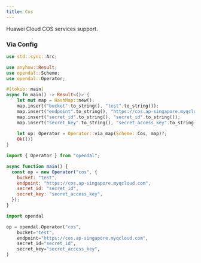 ```yaml
---
title: Cos
---
```


Huawei Cloud COS services support.


<Docs components={props.components} />

### Via Config


<Tabs>
  <TabItem value="rust" label="Rust" default>

```rust
use std::sync::Arc;

use anyhow::Result;
use opendal::Scheme;
use opendal::Operator;

#[tokio::main]
async fn main() -> Result<()> {
    let mut map = HashMap::new();
    map.insert("bucket".to_string(), "test".to_string());
    map.insert("endpoint".to_string(), "https://cos.ap-singapore.myqcloud.com".to_string());
    map.insert("secret_id".to_string(), "secret_id".to_string());
    map.insert("secret_key".to_string(), "secret_access_key".to_string());
    
    let op: Operator = Operator::via_map(Scheme::Cos, map)?;
    Ok(())
}
```

  </TabItem>
  <TabItem value="node.js" label="Node.js">

```javascript
import { Operator } from "opendal";

async function main() {
  const op = new Operator("cos", {
    bucket: "test",
    endpoint: "https://cos.ap-singapore.myqcloud.com",
    secret_id: "secret_id",
    secret_key: "secret_access_key",
  });
}
```

  </TabItem>
  <TabItem value="python" label="Python">

```python
import opendal

op = opendal.Operator("cos",
    bucket="test",
    endpoint="https://cos.ap-singapore.myqcloud.com",
    secret_id="secret_id",
    secret_key="secret_access_key",
)
```

  </TabItem>
</Tabs>

